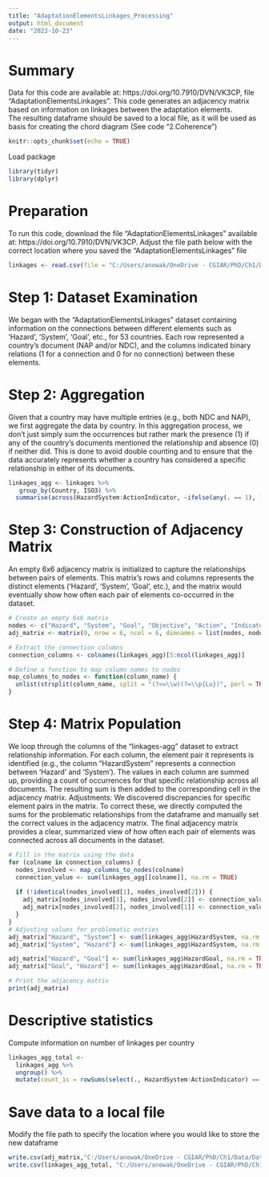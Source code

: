 ```yaml
---
title: "AdaptationElementsLinkages_Processing"
output: html_document
date: "2023-10-23"
---
```

# Summary
Data for this code are available at: https://doi.org/10.7910/DVN/VK3CP, file "AdaptationElementsLinkages".
This code generates an adjacency matrix based on information on linkages between the adaptation elements.  
The resulting dataframe should be saved to a local file, as it will be used as basis for creating the chord diagram (See code "2.Coherence")

```r
knitr::opts_chunk$set(echo = TRUE)
```

Load package
```r
library(tidyr)
library(dplyr)
```
# Preparation
To run this code, download the file "AdaptationElementsLinkages" available at: https://doi.org/10.7910/DVN/VK3CP.
Adjust the file path below with the correct location where you saved the "AdaptationElementsLinkages" file
```r
linkages <- read.csv(file = "C:/Users/anowak/OneDrive - CGIAR/PhD/Ch1/Data/Data-Raw/AdaptationElementsLinkages.csv", fileEncoding = "Windows-1252")
```

# Step 1: Dataset Examination
We began with the "AdaptationElementsLinkages" dataset containing information on the connections between different elements such as 'Hazard', 'System', 'Goal', etc., for 53 countries. Each row represented a country's document (NAP and/or NDC), and the columns indicated binary relations (1 for a connection and 0 for no connection) between these elements.

# Step 2: Aggregation
Given that a country may have multiple entries (e.g., both NDC and NAP), we first aggregate the data by country. In this aggregation process, we don't just simply sum the occurrences but rather mark the presence (1) if any of the country's documents mentioned the relationship and absence (0) if neither did. This is done to avoid double counting and to ensure that the data accurately represents whether a country has considered a specific relationship in either of its documents.
```r
linkages_agg <- linkages %>%
   group_by(Country, ISO3) %>%
  summarise(across(HazardSystem:ActionIndicator, ~ifelse(any(. == 1), 1, 0)))
```

# Step 3: Construction of Adjacency Matrix
An empty 6x6 adjacency matrix is initialized to capture the relationships between pairs of elements. This matrix's rows and columns represents the distinct elements ('Hazard', 'System', 'Goal', etc.), and the matrix would eventually show how often each pair of elements co-occurred in the dataset.
```r
# Create an empty 6x6 matrix
nodes <- c("Hazard", "System", "Goal", "Objective", "Action", "Indicator")
adj_matrix <- matrix(0, nrow = 6, ncol = 6, dimnames = list(nodes, nodes))

# Extract the connection columns
connection_columns <- colnames(linkages_agg)[5:ncol(linkages_agg)]

# Define a function to map column names to nodes
map_columns_to_nodes <- function(column_name) {
  unlist(strsplit(column_name, split = "(?<=\\w)(?=\\p{Lu})", perl = TRUE))
}
```

# Step 4: Matrix Population
We loop through the columns of the "linkages-agg" dataset to extract relationship information.
For each column, the element pair it represents is identified (e.g., the column "HazardSystem" represents a connection between 'Hazard' and 'System').
The values in each column are summed up, providing a count of occurrences for that specific relationship across all documents.
The resulting sum is then added to the corresponding cell in the adjacency matrix.
Adjustments: We discovered discrepancies for specific element pairs in the matrix. To correct these, we directly computed the sums for the problematic relationships from the  dataframe and manually set the correct values in the adjacency matrix.
The final adjacency matrix provides a clear, summarized view of how often each pair of elements was connected across all documents in the dataset.
```r
# Fill in the matrix using the data
for (colname in connection_columns) {
  nodes_involved <- map_columns_to_nodes(colname)
  connection_value <- sum(linkages_agg[[colname]], na.rm = TRUE)
  
  if (!identical(nodes_involved[1], nodes_involved[2])) {
    adj_matrix[nodes_involved[1], nodes_involved[2]] <- connection_value
    adj_matrix[nodes_involved[2], nodes_involved[1]] <- connection_value
  }
}
# Adjusting values for problematic entries
adj_matrix["Hazard", "System"] <- sum(linkages_agg$HazardSystem, na.rm = TRUE)
adj_matrix["System", "Hazard"] <- sum(linkages_agg$HazardSystem, na.rm = TRUE)

adj_matrix["Hazard", "Goal"] <- sum(linkages_agg$HazardGoal, na.rm = TRUE)
adj_matrix["Goal", "Hazard"] <- sum(linkages_agg$HazardGoal, na.rm = TRUE)

# Print the adjacency matrix
print(adj_matrix)
```

# Descriptive statistics
Compute information on number of linkages per country
```r
linkages_agg_total <- 
  linkages_agg %>%
  ungroup() %>%
  mutate(count_1s = rowSums(select(., HazardSystem:ActionIndicator) == 1))
```

# Save data to a local file
Modify the file path to specify the location where you would like to store the new dataframe
```r
write.csv(adj_matrix,"C:/Users/anowak/OneDrive - CGIAR/PhD/Ch1/Data/Data-Processed/LinkagesMatrix.csv")
write.csv(linkages_agg_total, "C:/Users/anowak/OneDrive - CGIAR/PhD/Ch1/Results/3_LinkagesXcountry.csv")
```


